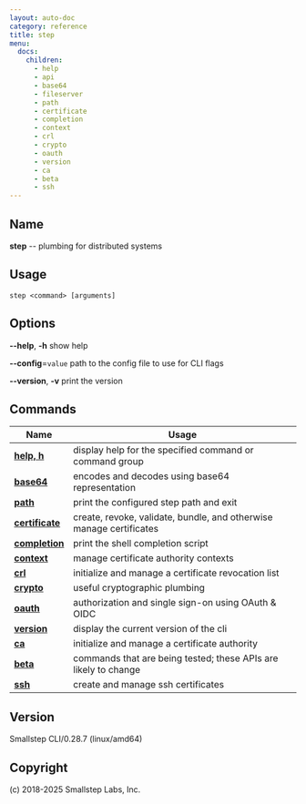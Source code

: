 ```yaml
---
layout: auto-doc
category: reference
title: step
menu:
  docs:
    children:
      - help
      - api
      - base64
      - fileserver
      - path
      - certificate
      - completion
      - context
      - crl
      - crypto
      - oauth
      - version
      - ca
      - beta
      - ssh
---
```


## Name
**step** -- plumbing for distributed systems

## Usage

```raw
step <command> [arguments]
```

## Options

**--help**, **-h**
show help

**--config**=`value`
path to the config file to use for CLI flags

**--version**, **-v**
print the version


## Commands


| Name | Usage |
|---|---|
| **[help, h](help/)** | display help for the specified command or command group |
| **[base64](base64/)** | encodes and decodes using base64 representation |
| **[path](path/)** | print the configured step path and exit |
| **[certificate](certificate/)** | create, revoke, validate, bundle, and otherwise manage certificates |
| **[completion](completion/)** | print the shell completion script |
| **[context](context/)** | manage certificate authority contexts |
| **[crl](crl/)** | initialize and manage a certificate revocation list |
| **[crypto](crypto/)** | useful cryptographic plumbing |
| **[oauth](oauth/)** | authorization and single sign-on using OAuth & OIDC |
| **[version](version/)** | display the current version of the cli |
| **[ca](ca/)** | initialize and manage a certificate authority |
| **[beta](beta/)** | commands that are being tested; these APIs are likely to change |
| **[ssh](ssh/)** | create and manage ssh certificates |


## Version

Smallstep CLI/0.28.7 (linux/amd64)

## Copyright

(c) 2018-2025 Smallstep Labs, Inc.

